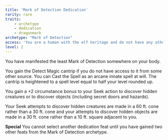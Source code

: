 ```yaml
---
title: 'Mark of Detection Dedication'
rarity: rare
traits:
    - archetype
    - dedication
    - dragonmark
archetype: "Mark of Detection"
access: 'You are a human with the elf heritage and do not have any other dragonmark'
level: 2
---
```


You have manifested the least Mark of Detection somewhere on your body.

You gain the Detect Magic cantrip if you do not have access to it from some other source. You can Cast the Spell as an arcane innate spell at will. The cantrip is heightened to a spell level equal to half your level rounded up.

You gain a +2 circumstance bonus to your Seek action to discover hidden creatures or to discover objects (including secret doors and hazards).

Your Seek attempts to discover hidden creatures are made in a 60 ft. cone rather than a 30 ft. cone and your attempts to discover hidden objects are made in a 30 ft. cone rather than a 10 ft. square adjacent to you.

**Special** You cannot select another dedication feat until you have gained two other feats from the Mark of Detection archetype.